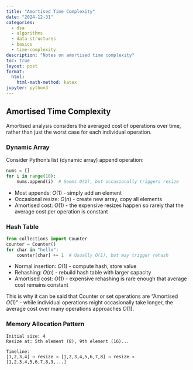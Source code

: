 ---
title: "Amortised Time Complexity"
date: "2024-12-31"
categories: 
  - dsa
  - algorithms
  - data-structures
  - basics
  - time-complexity
description: "Notes on amortised time complexity"
toc: true
layout: post
format:
  html:
    html-math-method: katex
jupyter: python3
---

## Amortised Time Complexity

Amortised analysis considers the averaged cost of operations over time, rather than just the worst case for each individual operation.

### Dynamic Array

Consider Python's list (dynamic array) append operation:
```{python}
nums = []
for i in range(10):
    nums.append(i)  # Seems O(1), but occasionally triggers resize
```

- Most appends: $O(1)$ - simply add an element
- Occasional resize: $O(n)$ - create new array, copy all elements
- Amortised cost: $O(1)$ - the expensive resizes happen so rarely that the average cost per operation is constant

### Hash Table

```{python}
from collections import Counter 
counter = Counter()
for char in "hello":
    counter[char] += 1  # Usually O(1), but may trigger rehash
```

- Normal insertion: $O(1)$ - compute hash, store value
- Rehashing: $O(n)$ - rebuild hash table with larger capacity
- Amortised cost: $O(1)$ - expensive rehashing is rare enough that average cost remains constant

This is why it can be said that Counter or set operations are "Amortised $O(1)$" - while individual operations might occasionally take longer, the average cost over many operations approaches $O(1)$.

### Memory Allocation Pattern
```
Initial size: 4
Resize at: 5th element (8), 9th element (16)...

Timeline:
[1,2,3,4] → resize → [1,2,3,4,5,6,7,8] → resize → [1,2,3,4,5,6,7,8,9,...]
```